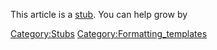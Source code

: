 This article is a [[:Category:Stubs|stub]]. You can help {{SITENAME}} grow by {{editlink|{{PAGENAME}}|expanding it}}
</td></tr></table><includeonly>[[Category:Stubs]]</includeonly><noinclude>[[Category:Formatting_templates]]</noinclude>
